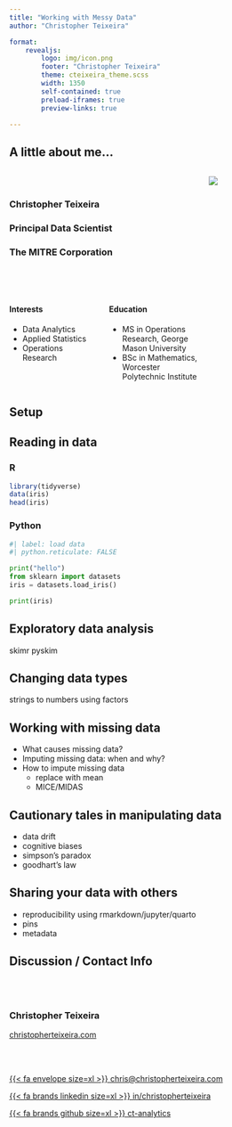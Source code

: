 ```yaml
---
title: "Working with Messy Data"
author: "Christopher Teixeira"

format:
    revealjs:
        logo: img/icon.png
        footer: "Christopher Teixeira"
        theme: cteixeira_theme.scss
        width: 1350
        self-contained: true
        preload-iframes: true
        preview-links: true

---
```


## A little about me...

:::: {.columns}

::: {.column width="70%"}
<br>

### Christopher Teixeira {id="name"}
### Principal Data Scientist
### The MITRE Corporation

<br><br>

::::{.columns}
::: {.column width="45%"}
#### Interests

- Data Analytics
- Applied Statistics
- Operations Research

:::

::: {.column width="45%"}
#### Education

- MS in Operations Research, George Mason University
- BSc in Mathematics, Worcester Polytechnic Institute

:::
::::

:::

::: {.column width="30%"}

![](img/profile.png){fig-align="center"}

:::
::::

## Setup {visibility=false}



## Reading in data

::: {.panel-tabset}

### R

```r
library(tidyverse)
data(iris)
head(iris)

```

### Python

```python
#| label: load data
#| python.reticulate: FALSE

print("hello")
from sklearn import datasets
iris = datasets.load_iris()

print(iris)

``` 

:::

## Exploratory data analysis

skimr
pyskim

## Changing data types

strings to numbers
using factors

## Working with missing data

- What causes missing data?
- Imputing missing data: when and why?
- How to impute missing data
  - replace with mean
  - MICE/MIDAS

## Cautionary tales in manipulating data

- data drift
- cognitive biases
- simpson's paradox
- goodhart's law

## Sharing your data with others

- reproducibility using rmarkdown/jupyter/quarto
- pins
- metadata

## Discussion / Contact Info

<br><br>

::: {id="credit"}

### Christopher Teixeira

[christopherteixeira.com](https://www.christopherteixeira.com)

:::

<br><br>

[{{< fa envelope size=xl >}} chris@christopherteixeira.com](mailto:chris@christopherteixeira.com)

[{{< fa brands linkedin size=xl >}} in/christopherteixeira](https://www.linkedin.com/in/christopherteixeira/)

[{{< fa brands github size=xl >}} ct-analytics](https://github.com/ct-analytics)




